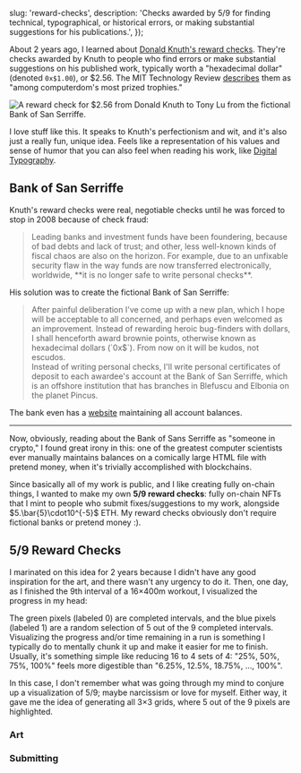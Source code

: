 



  slug: 'reward-checks',
  description: 'Checks awarded by 5/9 for finding technical, typographical, or historical errors, or making substantial suggestions for his publications.',
});

<BlogHeader slug="reward-checks" />

About 2 years ago, I learned about [Donald Knuth&apos;s reward checks](https://en.wikipedia.org/wiki/Knuth_reward_check).
They&apos;re checks awarded by Knuth to people who find errors or make substantial suggestions on his published work, typically worth a "hexadecimal dollar" (denoted `0x$1.00`), or \$2.56.
The MIT Technology Review [describes](https://www.technologyreview.com/1999/09/01/236540/rewriting-the-bible-in-0s-and-1s) them as "among computerdom&apos;s most prized trophies."

<Image
  className="border border-gray-6 rounded-xl bg-gray-2 overflow-hidden my-0"
  src="/static/blog/reward-checks/knuth-reward-check.webp"
  alt="A reward check for $2.56 from Donald Knuth to Tony Lu from the fictional Bank of San Serriffe."
  width={837}
  height={397}
/>

I love stuff like this.
It speaks to Knuth&apos;s perfectionism and wit, and it&apos;s also just a really fun, unique idea.
Feels like a representation of his values and sense of humor that you can also feel when reading his work, like [Digital Typography](https://www-cs-faculty.stanford.edu/~knuth/dt.html).

## Bank of San Serriffe

Knuth&apos;s reward checks were real, negotiable checks until he was forced to stop in 2008 because of check fraud:

<Blockquote source={{ label: 'Donald Knuth', url: 'https://www-cs-faculty.stanford.edu/~knuth/news08.html' }}>
  Leading banks and investment funds have been foundering, because of bad debts and lack of trust; and other, less well-known kinds of fiscal chaos are also on the horizon.
  For example, due to an unfixable security flaw in the way funds are now transferred electronically, worldwide, **it is no longer safe to write personal checks**.
</Blockquote>

His solution was to create the fictional Bank of San Serriffe:

<Blockquote source={{ label: 'Donald Knuth', url: 'https://www-cs-faculty.stanford.edu/~knuth/news08.html' }}>
  After painful deliberation I&apos;ve come up with a new plan, which I hope will be acceptable to all concerned, and perhaps even welcomed as an improvement.
  Instead of rewarding heroic bug-finders with dollars, I shall henceforth award brownie points, otherwise known as hexadecimal dollars (`0x$`).
  From now on it will be kudos, not escudos.
  <br />
  Instead of writing personal checks, I&apos;ll write personal certificates of deposit to each awardee&apos;s account at the Bank of San Serriffe, which is an offshore institution that has branches in Blefuscu and Elbonia on the planet Pincus. 
</Blockquote>

The bank even has a [website](https://www-cs-faculty.stanford.edu/~knuth/boss.html) maintaining all account balances.

---

Now, obviously, reading about the Bank of Sans Serriffe as "someone in crypto," I found great irony in this: one of the greatest computer scientists ever manually maintains balances on a comically large HTML file with pretend money, when it&apos;s trivially accomplished with blockchains.

Since basically all of my work is public, and I like creating fully on-chain things, I wanted to make my own **5/9 reward checks**: fully on-chain NFTs that I mint to people who submit fixes/suggestions to my work, alongside $5.\bar{5}\cdot10^{-5}$ ETH.
My reward checks obviously don&apos;t require fictional banks or pretend money :).

## 5/9 Reward Checks

I marinated on this idea for 2 years because I didn&apos;t have any good inspiration for the art, and there wasn&apos;t any urgency to do it.
Then, one day, as I finished the 9th interval of a 16×400m workout, I visualized the progress in my head:

<div className="w-full flex justify-center">
  <PixelArtEncodingSimpleGraphic />
</div>

The green pixels (labeled 0) are completed intervals, and the blue pixels (labeled 1) are a random selection of 5 out of the 9 completed intervals.
Visualizing the progress and/or time remaining in a run is something I typically do to mentally chunk it up and make it easier for me to finish.
Usually, it&apos;s something simple like reducing 16 to 4 sets of 4: "25%, 50%, 75%, 100%" feels more digestible than "6.25%, 12.5%, 18.75%, ..., 100%".

In this case, I don&apos;t remember what was going through my mind to conjure up a visualization of 5/9; maybe narcissism or love for myself.
Either way, it gave me the idea of generating all 3×3 grids, where 5 out of the 9 pixels are highlighted.

### Art

### Submitting
